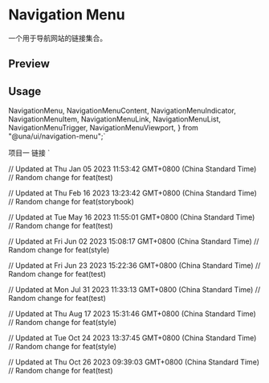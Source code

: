 

<Meta of={NavigationMenuStories} />

<RadixPrimitiveDocsButton name='navigation-menu' />

# Navigation Menu

一个用于导航网站的链接集合。

## Preview

<Canvas of={NavigationMenuStories.Default} />

## Usage

  NavigationMenu,
  NavigationMenuContent,
  NavigationMenuIndicator,
  NavigationMenuItem,
  NavigationMenuLink,
  NavigationMenuList,
  NavigationMenuTrigger,
  NavigationMenuViewport,
} from "@una/ui/navigation-menu";`

  <NavigationMenuList>
    <NavigationMenuItem>
      <NavigationMenuTrigger>项目一</NavigationMenuTrigger>
      <NavigationMenuContent>
        <NavigationMenuLink>链接</NavigationMenuLink>
      </NavigationMenuContent>
    </NavigationMenuItem>
  </NavigationMenuList>
</NavigationMenu>`

<Source code={importCode} language='ts' dark />
<Source code={usageCode} language='tsx' dark />

// Updated at Thu Jan 05 2023 11:53:42 GMT+0800 (China Standard Time)
// Random change for feat(test)

// Updated at Thu Feb 16 2023 13:23:42 GMT+0800 (China Standard Time)
// Random change for feat(storybook)

// Updated at Tue May 16 2023 11:55:01 GMT+0800 (China Standard Time)
// Random change for feat(test)

// Updated at Fri Jun 02 2023 15:08:17 GMT+0800 (China Standard Time)
// Random change for feat(style)

// Updated at Fri Jun 23 2023 15:22:36 GMT+0800 (China Standard Time)
// Random change for feat(test)

// Updated at Mon Jul 31 2023 11:33:13 GMT+0800 (China Standard Time)
// Random change for feat(test)

// Updated at Thu Aug 17 2023 15:31:46 GMT+0800 (China Standard Time)
// Random change for feat(style)

// Updated at Tue Oct 24 2023 13:37:45 GMT+0800 (China Standard Time)
// Random change for feat(style)

// Updated at Thu Oct 26 2023 09:39:03 GMT+0800 (China Standard Time)
// Random change for feat(test)
